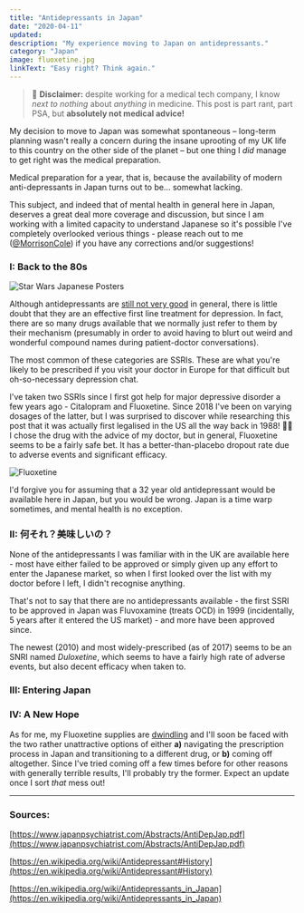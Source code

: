 ```yaml
---
title: "Antidepressants in Japan"
date: "2020-04-11"
updated:
description: "My experience moving to Japan on antidepressants."
category: "Japan"
image: fluoxetine.jpg
linkText: "Easy right? Think again."
---
```


> 🙅 **Disclaimer:** despite working for a medical tech company, I know _next to
> nothing_ about _anything_ in medicine. This post is part rant, part PSA, but
> **absolutely not medical advice!**

My decision to move to Japan was somewhat spontaneous – long-term planning
wasn't really a concern during the insane uprooting of my UK life to this
country on the other side of the planet – but one thing I _did_ manage to get
right was the medical preparation.

Medical preparation for a year, that is, because the availability of modern
anti-depressants in Japan turns out to be... somewhat lacking.

This subject, and indeed that of mental health in general here in Japan,
deserves a great deal more coverage and discussion, but since I am working with
a limited capacity to understand Japanese so it's possible I've completely
overlooked verious things - please reach out to me
([@MorrisonCole](https://twitter.com/morrisoncole)) if you have any corrections
and/or suggestions!

### I: Back to the 80s

![Star Wars Japanese Posters](./80s.jpg)

Although antidepressants are
[still not very good](<https://www.thelancet.com/journals/lancet/article/PIIS0140-6736(17)32802-7/fulltext#fig3>)
in general, there is little doubt that they are an effective first line
treatment for depression. In fact, there are so many drugs available that we
normally just refer to them by their mechanism (presumably in order to avoid
having to blurt out weird and wonderful compound names during patient-doctor
conversations).

The most common of these categories are SSRIs. These are what you're likely to be
prescribed if you visit your doctor in Europe for that difficult but
oh-so-necessary depression chat.

I've taken two SSRIs since I first got help for major depressive disorder a few
years ago - Citalopram and Fluoxetine. Since 2018 I've been on varying dosages
of the latter, but I was surprised to discover while researching this post that
it was actually first legalised in the US all the way back in 1988! 👴🏼 I chose
the drug with the advice of my doctor, but in general, Fluoxetine seems to be a
fairly safe bet. It has a better-than-placebo dropout rate due to adverse events
and significant efficacy.

<Grid container>
<Grid xs={6}>

![Fluoxetine](./fluoxetine.jpg)

</Grid>

<Grid xs={6}>

I'd forgive you for assuming that a 32 year old antidepressant would be
available here in Japan, but you would be wrong. Japan is a time warp sometimes,
and mental health is no exception.

</Grid>
</Grid>

### II: 何それ？美味しいの？

None of the antidepressants I was familiar with in the UK are available here -
most have either failed to be approved or simply given up any effort to enter
the Japanese market, so when I first looked over the list with my doctor before
I left, I didn't recognise anything.

That's not to say that there are no antidepressants available - the first SSRI
to be approved in Japan was Fluvoxamine (treats OCD) in 1999 (incidentally, 5
years after it entered the US market) - and more have been approved since.

The newest (2010) and most widely-prescribed (as of 2017) seems to be an SNRI
named _Duloxetine_, which seems to have a fairly high rate of adverse events,
but also decent efficacy when taken to.

### III: Entering Japan



### IV: A New Hope

As for me, my Fluoxetine supplies are
[dwindling](https://www.youtube.com/watch?v=MvyP4Q870ZQ&feature=youtu.be&t=177)
and I'll soon be faced with the two rather unattractive options of either **a)**
navigating the prescription process in Japan and transitioning to a different
drug, or **b)** coming off altogether. Since I've tried coming off a few times
before for other reasons with generally terrible results, I'll probably try the
former. Expect an update once I sort _that_ mess out!

---

### Sources:

[https://www.japanpsychiatrist.com/Abstracts/AntiDepJap.pdf](https://www.japanpsychiatrist.com/Abstracts/AntiDepJap.pdf)

[https://en.wikipedia.org/wiki/Antidepressant#History](https://en.wikipedia.org/wiki/Antidepressant#History)

[https://en.wikipedia.org/wiki/Antidepressants_in_Japan](https://en.wikipedia.org/wiki/Antidepressants_in_Japan)
